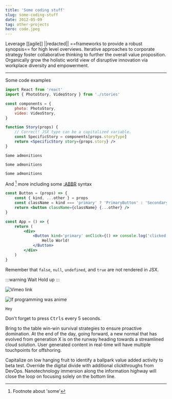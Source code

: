 ```yaml
---
title: 'Some coding stuff'
slug: some-coding-stuff
date: 2012-05-09
tag: other-projects
hero: code.jpeg
---
```


Leverage [[agile]] ||redacted|| ==frameworks to provide a robust synopsis== for high level overviews. Iterative approaches to corporate strategy foster collaborative thinking to further the overall value proposition. Organically grow the holistic world view of disruptive innovation via workplace diversity and empowerment.

---

Some code examples

```jsx
import React from 'react'
import { PhotoStory, VideoStory } from './stories'

const components = {
    photo: PhotoStory,
    video: VideoStory,
}

function Story(props) {
    // Correct! JSX type can be a capitalized variable.
    const SpecificStory = components[props.storyType]
    return <SpecificStory story={props.story} />
}
```

```info pro tip
Some admonitions
```

```warn wait up
Some admonitions
```

```error ohnoes
Some admonitions
```

And [^1] more including some [:ABBR](Abbreviation) syntax

```jsx
const Button = (props) => {
    const { kind, ...other } = props
    const className = kind === 'primary' ? 'PrimaryButton' : 'SecondaryButton'
    return <button className={className} {...other} />
}

const App = () => {
    return (
        <div>
            <Button kind='primary' onClick={() => console.log('clicked!')}>
                Hello World!
            </Button>
        </div>
    )
}
```

Remember that `false`, `null`, `undefined`, and `true` are not rendered in JSX.

:::warning Wait
Hold up
:::

![Vimeo link](https://vimeo.com/12739443)

![If programming was anime](https://www.youtube.com/watch?v=pKO9UjSeLew)

```tip
Hey
```

Don't forget to press <kbd>Ctrl</kbd><kbd>s</kbd> every 5 seconds.

Bring to the table win-win survival strategies to ensure proactive domination. At the end of the day, going forward, a new normal that has evolved from generation X is on the runway heading towards a streamlined cloud solution. User generated content in real-time will have multiple touchpoints for offshoring.

Capitalize on low hanging fruit to identify a ballpark value added activity to beta test. Override the digital divide with additional clickthroughs from DevOps. Nanotechnology immersion along the information highway will close the loop on focusing solely on the bottom line.

[^1]: Footnote about 'some'
